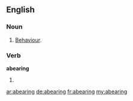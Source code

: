 ==English==

===Noun===
{{en-noun}}
# {{obsolete}} [[behaviour|Behaviour]].

===Verb===
'''abearing'''
# {{present participle of|[[abear]]}}

[[ar:abearing]]
[[de:abearing]]
[[fr:abearing]]
[[my:abearing]]